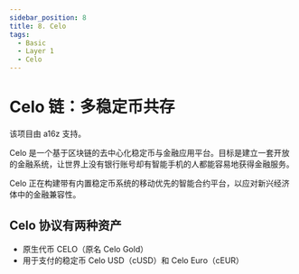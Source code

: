 ```yaml
---
sidebar_position: 8
title: 8. Celo
tags:
  - Basic
  - Layer 1
  - Celo
---
```


# Celo 链：多稳定币共存

该项目由 a16z 支持。

Celo 是一个基于区块链的去中心化稳定币与金融应用平台。目标是建立一套开放的金融系统，让世界上没有银行账号却有智能手机的人都能容易地获得金融服务。

Celo 正在构建带有内置稳定币系统的移动优先的智能合约平台，以应对新兴经济体中的金融兼容性。

## Celo 协议有两种资产

- 原生代币 CELO（原名 Celo Gold）
- 用于支付的稳定币 Celo USD（cUSD）和 Celo Euro（cEUR）
